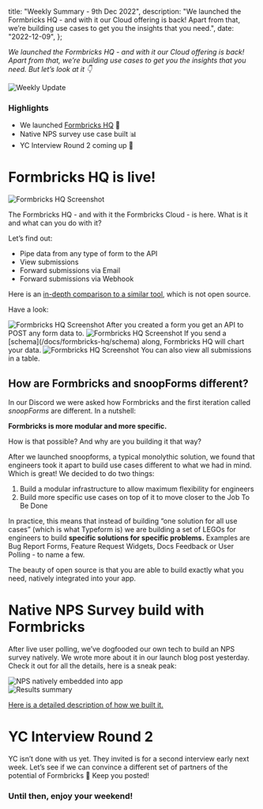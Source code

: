 

  title: "Weekly Summary - 9th Dec 2022",
  description:
    "We launched the Formbricks HQ - and with it our Cloud offering is back! Apart from that, we’re building use cases to get you the insights that you need.",
  date: "2022-12-09",
};

_We launched the Formbricks HQ - and with it our Cloud offering is back! Apart from that, we’re building use cases to get you the insights that you need. But let’s look at it 👇_

<Image src={HeaderImage} alt="Weekly Update" className="rounded-lg" />

### Highlights

- We launched [Formbricks HQ](https://hq.formbricks.com) 🤸
- Native NPS survey use case built 📊
- YC Interview Round 2 coming up 🍊

##

# Formbricks HQ is live!

<Image src={HQ1} alt="Formbricks HQ Screenshot" className="rounded-lg" />

The Formbricks HQ - and with it the Formbricks Cloud - is here. What is it and what can you do with it?

Let’s find out:

- Pipe data from any type of form to the API
- View submissions
- Forward submissions via Email
- Forward submissions via Webhook

Here is an [in-depth comparison to a similar tool](/vs-formspree), which is not open source.

Have a look:

<Image src={HQAPI} alt="Formbricks HQ Screenshot" className="rounded-lg" />
After you created a form you get an API to POST any form data to.

<Image src={HQOverview} alt="Formbricks HQ Screenshot" className="rounded-lg" />
If you send a [schema](/docs/formbricks-hq/schema) along, Formbricks HQ will chart your data.

<Image src={HQSummary} alt="Formbricks HQ Screenshot" className="rounded-lg" />
You can also view all submissions in a table.

## How are Formbricks and snoopForms different?

In our Discord we were asked how Formbricks and the first iteration called _snoopForms_ are different. In a nutshell:

**Formbricks is more modular **and** more specific.**

How is that possible? And why are you building it that way?

After we launched snoopforms, a typical monolythic solution, we found that engineers took it apart to build use cases different to what we had in mind. Which is great! We decided to do two things:

1. Build a modular infrastructure to allow maximum flexibility for engineers
2. Build more specific use cases on top of it to move closer to the Job To Be Done

In practice, this means that instead of building “one solution for all use cases” (which is what Typeform is) we are building a set of LEGOs for engineers to build **specific solutions for specific problems.** Examples are Bug Report Forms, Feature Request Widgets, Docs Feedback or User Polling - to name a few.

The beauty of open source is that you are able to build exactly what you need, natively integrated into your app.

##

# Native NPS Survey build with Formbricks

After live user polling, we’ve dogfooded our own tech to build an NPS survey natively. We wrote more about it in our launch blog post yesterday. Check it out for all the details, here is a sneak peak:

<div className="grid md:grid-cols-2 gap-1">
  <div>
    <Image src={NPS1} alt="NPS natively embedded into app" className="rounded-lg" />
  </div>
  <div>
    <Image src={NPS2} alt="Results summary" className="rounded-lg" />
  </div>
</div>

[Here is a detailed description of how we built it.](/blog/weekly-update-021222)

##

# YC Interview Round 2

YC isn’t done with us yet. They invited is for a second interview early next week. Let’s see if we can convince a different set of partners of the potential of Formbricks 🤞 Keep you posted!

### Until then, enjoy your weekend!

<NewsletterSignup />

